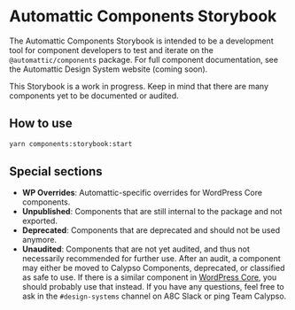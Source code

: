 
# Automattic Components Storybook

<Meta title="Overview" />

The Automattic Components Storybook is intended to be a development tool for component developers to test and iterate on the `@automattic/components` package. For full component documentation, see the Automattic Design System website (coming soon).

This Storybook is a work in progress. Keep in mind that there are many components yet to be documented or audited.

## How to use

```sh
yarn components:storybook:start
```	

## Special sections

- **WP Overrides**: Automattic-specific overrides for WordPress Core components.
- **Unpublished**: Components that are still internal to the package and not exported.
- **Deprecated**: Components that are deprecated and should not be used anymore.
- **Unaudited**: Components that are not yet audited, and thus not necessarily recommended for further use. After an audit, a component may either be moved to Calypso Components, deprecated, or classified as safe to use. If there is a similar component in [WordPress Core](https://wordpress.github.io/gutenberg), you should probably use that instead. If you have any questions, feel free to ask in the `#design-systems` channel on A8C Slack or ping Team Calypso.

